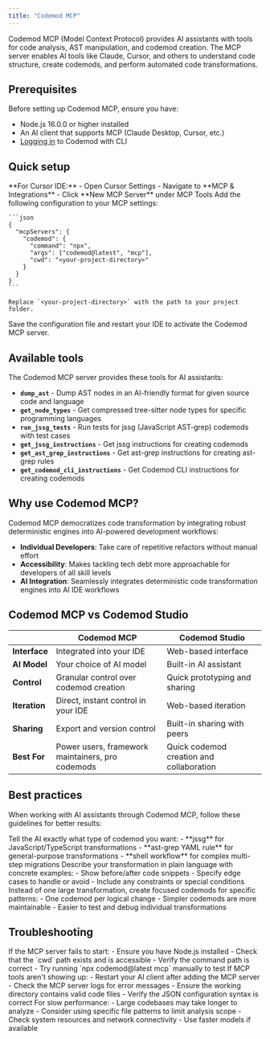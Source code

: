 ```yaml
---
title: "Codemod MCP"
---
```


Codemod MCP (Model Context Protocol) provides AI assistants with tools for code analysis, AST manipulation, and codemod creation. The MCP server enables AI tools like Claude, Cursor, and others to understand code structure, create codemods, and perform automated code transformations.

## Prerequisites

Before setting up Codemod MCP, ensure you have:
- Node.js 16.0.0 or higher installed
- An AI client that supports MCP (Claude Desktop, Cursor, etc.)
- [Logging in](/cli/cli-reference#codemod-login) to Codemod with CLI

## Quick setup

<Steps>
  <Step title="Open IDE settings">
    **For Cursor IDE:**
    - Open Cursor Settings
    - Navigate to **MCP & Integrations**
    - Click **New MCP Server** under MCP Tools
  </Step>
  <Step title="Add MCP server configuration">
    Add the following configuration to your MCP settings:

    ```json
    {
      "mcpServers": {
        "codemod": {
          "command": "npx",
          "args": ["codemod@latest", "mcp"],
          "cwd": "<your-project-directory>"
        }
      }
    }
    ```

    Replace `<your-project-directory>` with the path to your project folder.
  </Step>
  <Step title="Restart your IDE">
    Save the configuration file and restart your IDE to activate the Codemod MCP server.
  </Step>
</Steps>

## Available tools

The Codemod MCP server provides these tools for AI assistants:

- **`dump_ast`** - Dump AST nodes in an AI-friendly format for given source code and language
- **`get_node_types`** - Get compressed tree-sitter node types for specific programming languages
- **`run_jssg_tests`** - Run tests for jssg (JavaScript AST-grep) codemods with test cases
- **`get_jssg_instructions`** - Get jssg instructions for creating codemods
- **`get_ast_grep_instructions`** - Get ast-grep instructions for creating ast-grep rules
- **`get_codemod_cli_instructions`** - Get Codemod CLI instructions for creating codemods

## Why use Codemod MCP?

Codemod MCP democratizes code transformation by integrating robust deterministic engines into AI-powered development workflows:

- **Individual Developers**: Take care of repetitive refactors without manual effort
- **Accessibility**: Makes tackling tech debt more approachable for developers of all skill levels
- **AI Integration**: Seamlessly integrates deterministic code transformation engines into AI IDE workflows

## Codemod MCP vs Codemod Studio

| | Codemod MCP | Codemod Studio |
|---------|-------------|----------------|
| **Interface** | Integrated into your IDE | Web-based interface |
| **AI Model** | Your choice of AI model | Built-in AI assistant |
| **Control** | Granular control over codemod creation | Quick prototyping and sharing |
| **Iteration** | Direct, instant control in your IDE | Web-based iteration |
| **Sharing** | Export and version control | Built-in sharing with peers |
| **Best For** | Power users, framework maintainers, pro codemods | Quick codemod creation and collaboration |

## Best practices

When working with AI assistants through Codemod MCP, follow these guidelines for better results:

<Steps>
  <Step title="Be specific about output format">
    Tell the AI exactly what type of codemod you want:
    - **jssg** for JavaScript/TypeScript transformations
    - **ast-grep YAML rule** for general-purpose transformations
    - **shell workflow** for complex multi-step migrations
  </Step>
  <Step title="Provide clear requirements">
    Describe your transformation in plain language with concrete examples:
    - Show before/after code snippets
    - Specify edge cases to handle or avoid
    - Include any constraints or special conditions
  </Step>
  <Step title="Break down complex changes">
    Instead of one large transformation, create focused codemods for specific patterns:
    - One codemod per logical change
    - Simpler codemods are more maintainable
    - Easier to test and debug individual transformations
  </Step>
</Steps>

## Troubleshooting

<AccordionGroup>
  <Accordion title="Server won't start">
    If the MCP server fails to start:
    - Ensure you have Node.js installed
    - Check that the `cwd` path exists and is accessible
    - Verify the command path is correct
    - Try running `npx codemod@latest mcp` manually to test
  </Accordion>
  <Accordion title="Tools not available">
    If MCP tools aren't showing up:
    - Restart your AI client after adding the MCP server
    - Check the MCP server logs for error messages
    - Ensure the working directory contains valid code files
    - Verify the JSON configuration syntax is correct
  </Accordion>
  <Accordion title="Performance issues">
    For slow performance:
    - Large codebases may take longer to analyze
    - Consider using specific file patterns to limit analysis scope
    - Check system resources and network connectivity
    - Use faster models if available
  </Accordion>
</AccordionGroup>

